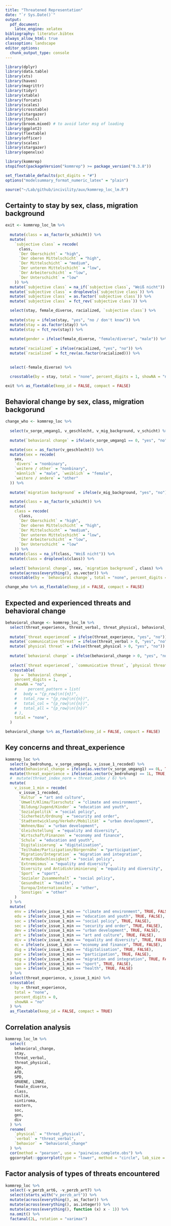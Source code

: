 ```yaml
---
title: "Threatened Representation"
date: "`r Sys.Date()`"
output:
  pdf_document:
    latex_engine: xelatex
bibliography: literatur.bibtex
always_allow_html: true
classoption: landscape
editor_options: 
  chunk_output_type: console
---
```


```r
library(dplyr)
library(data.table)
library(xts)
library(haven)
library(magrittr)
library(tidyr)
library(xtable)
library(forcats)
library(scales)
library(crosstable)
library(stargazer)
library(jtools)
library(broom.mixed) # to avoid later msg of loading
library(ggplot2)
library(flextable)
library(officer)
library(scales)
library(stargazer)
library(openxlsx)

library(kommrep)
stopifnot(packageVersion("kommrep") >= package_version("0.3.8"))
```

```r
set_flextable_defaults(pct_digits = "#")
options("modelsummary_format_numeric_latex" = "plain")
```

```r
source("~/Lab/github/incivility/aux/kommrep_loc_lm.R")
```


\newpage

## Certainty to stay by sex, class, migration background

```r
exit <- kommrep_loc_lm %>%
  
  mutate(class = as_factor(v_schicht)) %>%
  mutate(
    `subjective class` = recode(
      class,
      `Der Oberschicht` = "high",
      `Der oberen Mittelschicht` = "high",
      `Der Mittelschicht` = "medium",
      `Der unteren Mittelschicht` = "low",
      `Der Arbeiterschicht` = "low",
      `Der Unterschicht` = "low"
    )) %>%
  mutate(`subjective class` = na_if(`subjective class`, "Weiß nicht")) %>%
  mutate(`subjective class` = droplevels(`subjective class`)) %>%
  mutate(`subjective class` = as.factor(`subjective class`)) %>% 
  mutate(`subjective class` = fct_rev(`subjective class`)) %>% 

  select(stay, female_diverse, racialized, `subjective class`) %>%
  
  mutate(stay = ifelse(stay, "yes", "no / don't know")) %>%
  mutate(stay = as.factor(stay)) %>% 
  mutate(stay = fct_rev(stay)) %>% 
  
  mutate(gender = ifelse(female_diverse, "female/diverse", "male")) %>% 
  
  mutate(`racialized` = ifelse(racialized, "yes", "no")) %>%
  mutate(`racialized` = fct_rev(as.factor(racialized))) %>% 

  
  select(-female_diverse) %>%

  crosstable(by = stay, total = "none", percent_digits = 1, showNA = "no")

exit %>% as_flextable(keep_id = FALSE, compact = FALSE)
```



\newpage

## Behavioral change by sex, class, migration backgorund

```r
change_who <- kommrep_loc %>%
  
  select(v_sorge_umgang1, v_geschlecht, v_mig_background, v_schicht) %>%
  
  mutate(`behavioral change` = ifelse(v_sorge_umgang1 == 0, "yes", "no")) %>%

  mutate(sex = as_factor(v_geschlecht)) %>%
  mutate(sex = recode(
    sex,
    `divers` = "nonbinary",
    `weitere / other` = "nonbinary",
    `männlich` = "male", `weiblich` = "female",
    `weitere / andere` = "other"
  )) %>%
  
  mutate(`migration background` = ifelse(v_mig_background, "yes", "no")) %>%

  mutate(class = as_factor(v_schicht)) %>%
  mutate(
    class = recode(
      class,
      `Der Oberschicht` = "high",
      `Der oberen Mittelschicht` = "high",
      `Der Mittelschicht` = "medium",
      `Der unteren Mittelschicht` = "low",
      `Der Arbeiterschicht` = "low",
      `Der Unterschicht` = "low"
    )) %>%
  mutate(class = na_if(class, "Weiß nicht")) %>%
  mutate(class = droplevels(class)) %>%
  
  select(`behavioral change`, sex, `migration background`, class) %>%
  mutate(across(everything(), as.vector)) %>%
  crosstable(by = `behavioral change`, total = "none", percent_digits = 1, showNA = "no")

change_who %>% as_flextable(keep_id = FALSE, compact = FALSE)
```



\newpage

## Expected and experienced threats and behavioral change

```r
behavioral_change <- kommrep_loc_lm %>%
  select(threat_experience, threat_verbal, threat_physical, behavioral_change) %>% # Verhaltensänderung? 1504 1=Ja!
  
  mutate(`threat experienced` = ifelse(threat_experience, "yes", "no")) %>%
  mutate(`communicative threat` = ifelse(threat_verbal > 0, "yes", "no")) %>% 
  mutate(`physical threat` = ifelse(threat_physical > 0, "yes", "no")) %>% 
           
  mutate(`behavioral change` = ifelse(behavioral_change > 0, "yes", "no")) %>%
  
  select(`threat experienced`, `communicative threat`, `physical threat`, `behavioral change`) %>% 
  crosstable(
    by = `behavioral change`,
    percent_digits = 1,
    showNA = "no",
    #     percent_pattern = list(
    #   body = "{p_row}\n({n})",
    #   total_row = "{p_row}\n({n})",
    #   total_col = "{p_row}\n({n})",
    #   total_all = "{p_row}\n({n})"
    # ),
    total = "none",
  )

behavioral_change %>% as_flextable(keep_id = FALSE, compact = FALSE)
```




\newpage

## Key concerns and threat_experience

```r
kommrep_loc %>% 
  select(v_bedrohung, v_sorge_umgang1, v_issue_1_recoded) %>%
  mutate(behavioral_change = ifelse(as.vector(v_sorge_umgang1) == 0L, TRUE, FALSE)) %>%
  mutate(threat_experience = ifelse(as.vector(v_bedrohung) == 1L, TRUE, FALSE)) %>% 
  #  mutate(threat_index_norm = threat_index / 6) %>%
  mutate(
    v_issue_1_min = recode(
      v_issue_1_recoded,
      `Kultur` = "art and culture",
      `Umwelt/Klima/Tierschutz` = "climate and environment",
      `Bildung/Jugend/Kinder` = "education and youth",
      `Sozialpolitik` = "social policy",
      `Sicherheit/Ordnung` = "security and order",
      `Stadtentwicklung/Verkehr/Mobilität` = "urban development",
      `Wohnen/Bau` = "urban development",
      `Gleichstellung` = "equality and diversity",
      `Wirtschaft/Finanzen` = "economy and finance",
      `Schule` = "education and youth",
      `Digitalisierung` = "digitalisation",
      `Teilhabe/Partizipation/Bürgernähe` = "participation",
      `Migration/Integration` = "migration and integration",
      `Armut/Obdachlosigkeit` = "social policy",
      `Extremismus` = "equality and diversity",
      `Diversity und Antidiskriminierung` = "equality and diversity",
      `Sport` = "sport",
      `Sozialer Zusammenhalt` = "social policy",
      `Gesundheit` = "health",
      `Europa/Internationales` = "other",
      `Sonstiges` = "other"
    )
  ) %>% 
  mutate(
    env = ifelse(v_issue_1_min == "climate and environment", TRUE, FALSE),
    edu = ifelse(v_issue_1_min == "education and youth", TRUE, FALSE),
    soc = ifelse(v_issue_1_min == "social policy", TRUE, FALSE),
    sec = ifelse(v_issue_1_min == "security and order", TRUE, FALSE),
    dev = ifelse(v_issue_1_min == "urban development", TRUE, FALSE),
    art = ifelse(v_issue_1_min == "art and culture", TRUE, FALSE),
    div = ifelse(v_issue_1_min == "equality and diversity", TRUE, FALSE),
    ec = ifelse(v_issue_1_min == "economy and finance", TRUE, FALSE),
    dig = ifelse(v_issue_1_min == "digitalisation", TRUE, FALSE),
    par = ifelse(v_issue_1_min == "participation", TRUE, FALSE),
    mig = ifelse(v_issue_1_min == "migration and integration", TRUE, FALSE),
    spo = ifelse(v_issue_1_min == "sport", TRUE, FALSE),
    san = ifelse(v_issue_1_min == "health", TRUE, FALSE)
  ) %>% 
  select(threat_experience, v_issue_1_min) %>%
  crosstable(
    by = threat_experience,
    total = "none",
    percent_digits = 0,
    showNA = "no"
  ) %>% 
  as_flextable(keep_id = FALSE, compact = TRUE)
```


\newpage

## Correlation analysis

```r
kommrep_loc_lm %>% 
  select(
    behavioral_change,
    stay,
    threat_verbal, 
    threat_physical,
    age,
    AfD,
    SPD, 
    GRUENE, LINKE,
    female_diverse,
    class,
    muslim,
    sintiroma,
    eastern,
    soc,
    gen,
    div
  ) %>%
  rename(
    `physical` = "threat_physical",
    `verbal` = "threat_verbal",
    `behavior` = "behavioral_change"
  ) %>% 
  cor(method = "pearson", use = "pairwise.complete.obs") %>% 
  ggcorrplot::ggcorrplot(type = "lower", method = "circle", lab_size = 0.5)
```


\newpage 

## Factor analysis of types of threats encountered

```r
kommrep_loc %>%
  select(-v_perzb_art6, -v_perzb_art7) %>%
  select(starts_with("v_perzb_art")) %>%
  mutate(across(everything(), as_factor)) %>%
  mutate(across(everything(), as.integer)) %>%
  mutate(across(everything(), function (x) x - 1)) %>%
  na.omit() %>% 
  factanal(2L, rotation = "varimax")

```